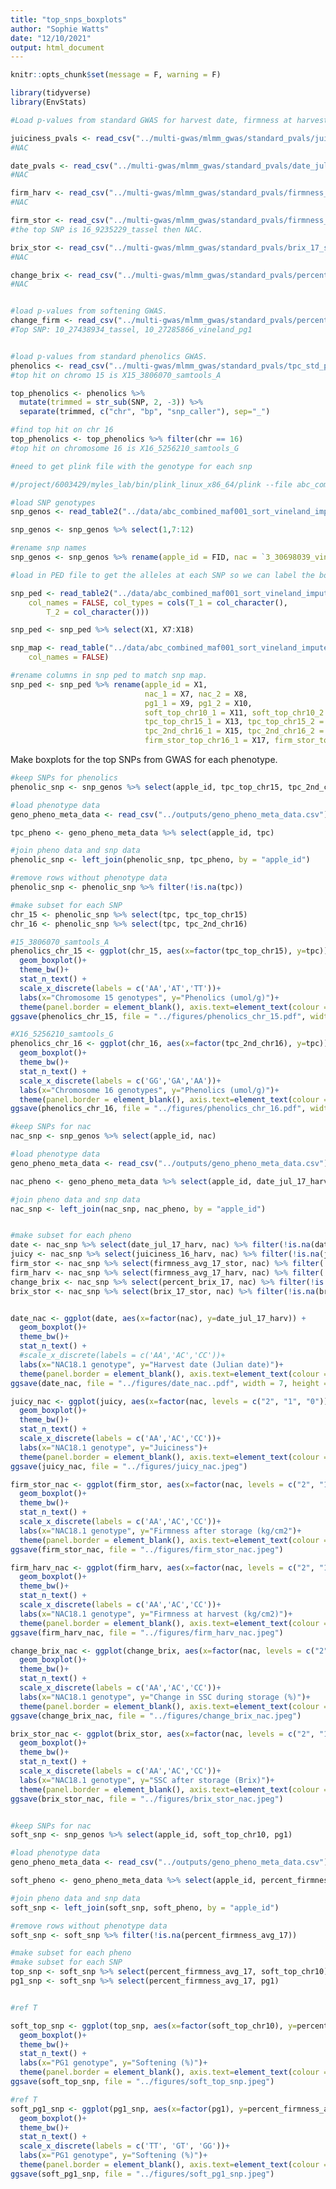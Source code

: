 ```yaml
---
title: "top_snps_boxplots"
author: "Sophie Watts"
date: "12/10/2021"
output: html_document
---
```


```r
knitr::opts_chunk$set(message = F, warning = F)

library(tidyverse)
library(EnvStats)

```


```r
#Load p-values from standard GWAS for harvest date, firmness at harvest, firmness after storage, brix after storage, change in brix and juiciness.

juiciness_pvals <- read_csv("../multi-gwas/mlmm_gwas/standard_pvals/juiciness_16_harv_std_pvals.csv")
#NAC

date_pvals <- read_csv("../multi-gwas/mlmm_gwas/standard_pvals/date_jul_17_harv_std_pvals.csv")
#NAC

firm_harv <- read_csv("../multi-gwas/mlmm_gwas/standard_pvals/firmness_avg_17_harv_std_pvals.csv")
#NAC

firm_stor <- read_csv("../multi-gwas/mlmm_gwas/standard_pvals/firmness_avg_17_stor_std_pvals.csv")
#the top SNP is 16_9235229_tassel then NAC.

brix_stor <- read_csv("../multi-gwas/mlmm_gwas/standard_pvals/brix_17_stor_std_pvals.csv")
#NAC

change_brix <- read_csv("../multi-gwas/mlmm_gwas/standard_pvals/percent_brix_17_std_pvals.csv")
#NAC


#load p-values from softening GWAS.
change_firm <- read_csv("../multi-gwas/mlmm_gwas/standard_pvals/percent_firmness_avg_17_std_pvals.csv")
#Top SNP: 10_27438934_tassel, 10_27285866_vineland_pg1


#load p-values from standard phenolics GWAS.
phenolics <- read_csv("../multi-gwas/mlmm_gwas/standard_pvals/tpc_std_pvals.csv")
#top hit on chromo 15 is X15_3806070_samtools_A

top_phenolics <- phenolics %>%
  mutate(trimmed = str_sub(SNP, 2, -3)) %>% 
  separate(trimmed, c("chr", "bp", "snp_caller"), sep="_")

#find top hit on chr 16
top_phenolics <- top_phenolics %>% filter(chr == 16)
#top hit on chromosome 16 is X16_5256210_samtools_G

```


```r
#need to get plink file with the genotype for each snp

#/project/6003429/myles_lab/bin/plink_linux_x86_64/plink --file abc_combined_maf001_sort_vineland_imputed_pheno_hetero90_maf001 --extract top_snps.txt --out abc_combined_maf001_sort_vineland_imputed_pheno_hetero90_maf001_top_gwas_snps --recode A

#load SNP genotypes
snp_genos <- read_table2("../data/abc_combined_maf001_sort_vineland_imputed_pheno_hetero90_maf001_top_gwas_snps.raw")

snp_genos <- snp_genos %>% select(1,7:12)

#rename snp names
snp_genos <- snp_genos %>% rename(apple_id = FID, nac = `3_30698039_vineland_nac_A`, pg1 = `10_27285866_vineland_pg1_T`, soft_top_chr10 = `10_27438934_tassel_T`, tpc_top_chr15 = `15_3806070_samtools_A`, tpc_2nd_chr16 = `16_5256210_samtools_G`, firm_stor_top_chr16 = `16_9235229_tassel_C`)

#load in PED file to get the alleles at each SNP so we can label the boxplots accordingly.

snp_ped <- read_table2("../data/abc_combined_maf001_sort_vineland_imputed_pheno_hetero90_maf001_top_gwas_snps.ped", 
    col_names = FALSE, col_types = cols(T_1 = col_character(), 
        T_2 = col_character()))

snp_ped <- snp_ped %>% select(X1, X7:X18)

snp_map <- read_table("../data/abc_combined_maf001_sort_vineland_imputed_pheno_hetero90_maf001_top_gwas_snps.map", 
    col_names = FALSE)

#rename columns in snp ped to match snp map.
snp_ped <- snp_ped %>% rename(apple_id = X1, 
                              nac_1 = X7, nac_2 = X8,
                              pg1_1 = X9, pg1_2 = X10, 
                              soft_top_chr10_1 = X11, soft_top_chr10_2 = X12,
                              tpc_top_chr15_1 = X13, tpc_top_chr15_2 = X14,
                              tpc_2nd_chr16_1 = X15, tpc_2nd_chr16_2 = X16,
                              firm_stor_top_chr16_1 = X17, firm_stor_top_chr16_2 = X18)


```

Make boxplots for the top SNPs from GWAS for each phenotype.

```r

#keep SNPs for phenolics
phenolic_snp <- snp_genos %>% select(apple_id, tpc_top_chr15, tpc_2nd_chr16)

#load phenotype data
geno_pheno_meta_data <- read_csv("../outputs/geno_pheno_meta_data.csv")

tpc_pheno <- geno_pheno_meta_data %>% select(apple_id, tpc)

#join pheno data and snp data
phenolic_snp <- left_join(phenolic_snp, tpc_pheno, by = "apple_id")

#remove rows without phenotype data
phenolic_snp <- phenolic_snp %>% filter(!is.na(tpc))

#make subset for each SNP
chr_15 <- phenolic_snp %>% select(tpc, tpc_top_chr15)
chr_16 <- phenolic_snp %>% select(tpc, tpc_2nd_chr16)

#15_3806070_samtools_A
phenolics_chr_15 <- ggplot(chr_15, aes(x=factor(tpc_top_chr15), y=tpc)) + 
  geom_boxplot()+
  theme_bw()+
  stat_n_text() + 
  scale_x_discrete(labels = c('AA','AT','TT'))+
  labs(x="Chromosome 15 genotypes", y="Phenolics (umol/g)")+
  theme(panel.border = element_blank(), axis.text=element_text(colour = "black", size=10), axis.title=element_text(size = 10, face = "bold"), panel.grid.major = element_blank(), panel.grid.minor = element_blank(), axis.line = element_line(colour = "black"), plot.title = element_text(size = 9))
ggsave(phenolics_chr_15, file = "../figures/phenolics_chr_15.pdf", width = 7, height = 10, units = "cm")

#X16_5256210_samtools_G
phenolics_chr_16 <- ggplot(chr_16, aes(x=factor(tpc_2nd_chr16), y=tpc)) + 
  geom_boxplot()+
  theme_bw()+
  stat_n_text() + 
  scale_x_discrete(labels = c('GG','GA','AA'))+
  labs(x="Chromosome 16 genotypes", y="Phenolics (umol/g)")+
  theme(panel.border = element_blank(), axis.text=element_text(colour = "black", size=10), axis.title=element_text(size = 10, face = "bold"), panel.grid.major = element_blank(), panel.grid.minor = element_blank(), axis.line = element_line(colour = "black"), plot.title = element_text(size = 9))
ggsave(phenolics_chr_16, file = "../figures/phenolics_chr_16.pdf", width = 7, height = 10, units = "cm")

```


```r

#keep SNPs for nac
nac_snp <- snp_genos %>% select(apple_id, nac)

#load phenotype data
geno_pheno_meta_data <- read_csv("../outputs/geno_pheno_meta_data.csv")

nac_pheno <- geno_pheno_meta_data %>% select(apple_id, date_jul_17_harv, juiciness_16_harv, firmness_avg_17_stor, firmness_avg_17_harv, percent_brix_17, brix_17_stor)

#join pheno data and snp data
nac_snp <- left_join(nac_snp, nac_pheno, by = "apple_id")


#make subset for each pheno
date <- nac_snp %>% select(date_jul_17_harv, nac) %>% filter(!is.na(date_jul_17_harv))
juicy <- nac_snp %>% select(juiciness_16_harv, nac) %>% filter(!is.na(juiciness_16_harv))
firm_stor <- nac_snp %>% select(firmness_avg_17_stor, nac) %>% filter(!is.na(firmness_avg_17_stor))
firm_harv <- nac_snp %>% select(firmness_avg_17_harv, nac) %>% filter(!is.na(firmness_avg_17_harv))
change_brix <- nac_snp %>% select(percent_brix_17, nac) %>% filter(!is.na(percent_brix_17))
brix_stor <- nac_snp %>% select(brix_17_stor, nac) %>% filter(!is.na(brix_17_stor))


date_nac <- ggplot(date, aes(x=factor(nac), y=date_jul_17_harv)) + 
  geom_boxplot()+
  theme_bw()+
  stat_n_text() + 
  #scale_x_discrete(labels = c('AA','AC','CC'))+
  labs(x="NAC18.1 genotype", y="Harvest date (Julian date)")+
  theme(panel.border = element_blank(), axis.text=element_text(colour = "black", size=10), axis.title=element_text(size = 10, face = "bold"), panel.grid.major = element_blank(), panel.grid.minor = element_blank(), axis.line = element_line(colour = "black"), plot.title = element_text(size = 9))
ggsave(date_nac, file = "../figures/date_nac..pdf", width = 7, height = 10, units = "cm")

juicy_nac <- ggplot(juicy, aes(x=factor(nac, levels = c("2", "1", "0")), y=juiciness_16_harv)) + 
  geom_boxplot()+
  theme_bw()+
  stat_n_text() + 
  scale_x_discrete(labels = c('AA','AC','CC'))+
  labs(x="NAC18.1 genotype", y="Juiciness")+
  theme(panel.border = element_blank(), axis.text=element_text(colour = "black", size=10), axis.title=element_text(size = 10, face = "bold"), panel.grid.major = element_blank(), panel.grid.minor = element_blank(), axis.line = element_line(colour = "black"), plot.title = element_text(size = 9))
ggsave(juicy_nac, file = "../figures/juicy_nac.jpeg")

firm_stor_nac <- ggplot(firm_stor, aes(x=factor(nac, levels = c("2", "1", "0")), y=firmness_avg_17_stor)) +
  geom_boxplot()+
  theme_bw()+
  stat_n_text() + 
  scale_x_discrete(labels = c('AA','AC','CC'))+
  labs(x="NAC18.1 genotype", y="Firmness after storage (kg/cm2")+
  theme(panel.border = element_blank(), axis.text=element_text(colour = "black", size=10), axis.title=element_text(size = 10, face = "bold"), panel.grid.major = element_blank(), panel.grid.minor = element_blank(), axis.line = element_line(colour = "black"), plot.title = element_text(size = 9))
ggsave(firm_stor_nac, file = "../figures/firm_stor_nac.jpeg")

firm_harv_nac <- ggplot(firm_harv, aes(x=factor(nac, levels = c("2", "1", "0")), y=firmness_avg_17_harv)) +
  geom_boxplot()+
  theme_bw()+
  stat_n_text() + 
  scale_x_discrete(labels = c('AA','AC','CC'))+
  labs(x="NAC18.1 genotype", y="Firmness at harvest (kg/cm2)")+
  theme(panel.border = element_blank(), axis.text=element_text(colour = "black", size=10), axis.title=element_text(size = 10, face = "bold"), panel.grid.major = element_blank(), panel.grid.minor = element_blank(), axis.line = element_line(colour = "black"), plot.title = element_text(size = 9))
ggsave(firm_harv_nac, file = "../figures/firm_harv_nac.jpeg")

change_brix_nac <- ggplot(change_brix, aes(x=factor(nac, levels = c("2", "1", "0")), y=percent_brix_17)) +
  geom_boxplot()+
  theme_bw()+
  stat_n_text() + 
  scale_x_discrete(labels = c('AA','AC','CC'))+
  labs(x="NAC18.1 genotype", y="Change in SSC during storage (%)")+
  theme(panel.border = element_blank(), axis.text=element_text(colour = "black", size=10), axis.title=element_text(size = 10, face = "bold"), panel.grid.major = element_blank(), panel.grid.minor = element_blank(), axis.line = element_line(colour = "black"), plot.title = element_text(size = 9))
ggsave(change_brix_nac, file = "../figures/change_brix_nac.jpeg")

brix_stor_nac <- ggplot(brix_stor, aes(x=factor(nac, levels = c("2", "1", "0")), y=brix_17_stor)) +
  geom_boxplot()+
  theme_bw()+
  stat_n_text() + 
  scale_x_discrete(labels = c('AA','AC','CC'))+
  labs(x="NAC18.1 genotype", y="SSC after storage (Brix)")+
  theme(panel.border = element_blank(), axis.text=element_text(colour = "black", size=10), axis.title=element_text(size = 10, face = "bold"), panel.grid.major = element_blank(), panel.grid.minor = element_blank(), axis.line = element_line(colour = "black"), plot.title = element_text(size = 9))
ggsave(brix_stor_nac, file = "../figures/brix_stor_nac.jpeg")



```


```r

#keep SNPs for nac
soft_snp <- snp_genos %>% select(apple_id, soft_top_chr10, pg1)

#load phenotype data
geno_pheno_meta_data <- read_csv("../outputs/geno_pheno_meta_data.csv")

soft_pheno <- geno_pheno_meta_data %>% select(apple_id, percent_firmness_avg_17)

#join pheno data and snp data
soft_snp <- left_join(soft_snp, soft_pheno, by = "apple_id")

#remove rows without phenotype data
soft_snp <- soft_snp %>% filter(!is.na(percent_firmness_avg_17))

#make subset for each pheno
#make subset for each SNP
top_snp <- soft_snp %>% select(percent_firmness_avg_17, soft_top_chr10)
pg1_snp <- soft_snp %>% select(percent_firmness_avg_17, pg1)


#ref T

soft_top_snp <- ggplot(top_snp, aes(x=factor(soft_top_chr10), y=percent_firmness_avg_17)) + 
  geom_boxplot()+
  theme_bw()+
  stat_n_text() + 
  labs(x="PG1 genotype", y="Softening (%)")+
  theme(panel.border = element_blank(), axis.text=element_text(colour = "black", size=10), axis.title=element_text(size = 10, face = "bold"), panel.grid.major = element_blank(), panel.grid.minor = element_blank(), axis.line = element_line(colour = "black"), plot.title = element_text(size = 9))
ggsave(soft_top_snp, file = "../figures/soft_top_snp.jpeg")

#ref T
soft_pg1_snp <- ggplot(pg1_snp, aes(x=factor(pg1), y=percent_firmness_avg_17)) +
  geom_boxplot()+
  theme_bw()+
  stat_n_text() + 
  scale_x_discrete(labels = c('TT', 'GT', 'GG'))+
  labs(x="PG1 genotype", y="Softening (%)")+
  theme(panel.border = element_blank(), axis.text=element_text(colour = "black", size=10), axis.title=element_text(size = 10, face = "bold"), panel.grid.major = element_blank(), panel.grid.minor = element_blank(), axis.line = element_line(colour = "black"), plot.title = element_text(size = 9))
ggsave(soft_pg1_snp, file = "../figures/soft_pg1_snp.jpeg")


```

